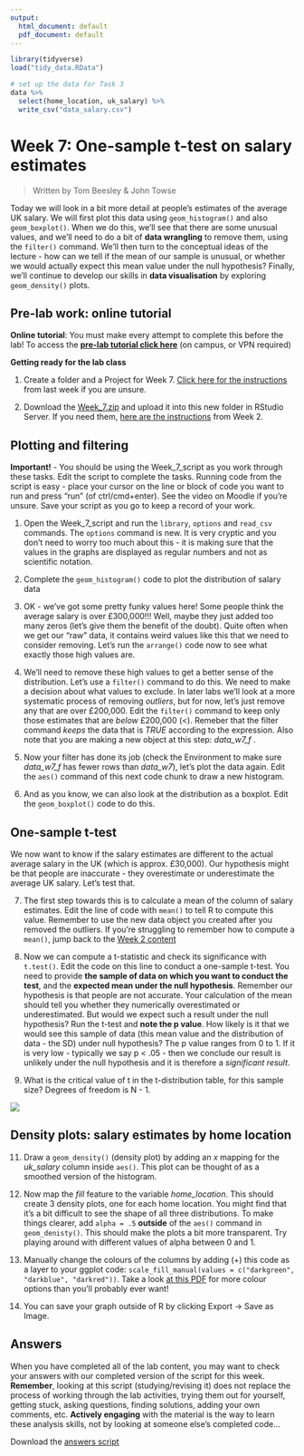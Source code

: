 ```yaml
---
output:
  html_document: default
  pdf_document: default
---
```



```r
library(tidyverse)
load("tidy_data.RData")

# set up the data for Task 3
data %>% 
  select(home_location, uk_salary) %>% 
  write_csv("data_salary.csv")


```

# Week 7: One-sample t-test on salary estimates

> Written by Tom Beesley & John Towse

Today we will look in a bit more detail at people's estimates of the average UK salary. We will first plot this data using `geom_histogram()` and also `geom_boxplot()`. When we do this, we'll see that there are some unusual values, and we'll need to do a bit of **data wrangling** to remove them, using the `filter()` command. We'll then turn to the conceptual ideas of the lecture - how can we tell if the mean of our sample is unusual, or whether we would actually expect this mean value under the null hypothesis? Finally, we'll continue to develop our skills in **data visualisation** by exploring `geom_density()` plots.

## Pre-lab work: online tutorial

**Online tutorial**: You must make every attempt to complete this before the lab! To access the [**pre-lab tutorial click here**](https://ma-rconnect.lancs.ac.uk/Week_7_LabPrep){target="_blank"} (on campus, or VPN required)

**Getting ready for the lab class** 

1. Create a folder and a Project for Week 7. [Click here for the instructions](#creating_project) from last week if you are unsure.

2. Download the [Week_7.zip](files/Week_7/Week_7.zip) and upload it into this new folder in RStudio Server. If you need them, [here are the instructions](#uploading_zip) from Week 2.

## Plotting and filtering

**Important!** - You should be using the Week_7_script as you work through these tasks. Edit the script to complete the tasks. Running code from the script is easy - place your cursor on the line or block of code you want to run and press "run" (of ctrl/cmd+enter). See the video on Moodle if you're unsure. Save your script as you go to keep a record of your work.

1. Open the Week_7_script and run the `library`, `options` and `read_csv` commands. The `options` command is new. It is very cryptic and you don't need to worry too much about this - it is making sure that the values in the graphs are displayed as regular numbers and not as scientific notation.

2. Complete the `geom_histogram()` code to plot the distribution of salary data

3. OK - we've got some pretty funky values here! Some people think the average salary is over £300,000!!! Well, maybe they just added too many zeros (let's give them the benefit of the doubt). Quite often when we get our "raw" data, it contains weird values like this that we need to consider removing. Let's run the `arrange()` code now to see what exactly those high values are.

4. We'll need to remove these high values to get a better sense of the distribution. Let's use a `filter()` command to do this. We need to make a decision about what values to exclude. In later labs we'll look at a more systematic process of removing *outliers*, but for now, let's just remove any that are over £200,000. Edit the `filter()` command to keep only those estimates that are *below* £200,000 (<). Remeber that the filter command *keeps* the data that is *TRUE* according to the expression. Also note that you are making a new object at this step: *data_w7_f* .

5. Now your filter has done its job (check the Environment to make sure *data_w7_f* has fewer rows than *data_w7*), let's plot the data again. Edit the `aes()` command of this next code chunk to draw a new histogram.

6. And as you know, we can also look at the distribution as a boxplot. Edit the `geom_boxplot()` code to do this.

## One-sample t-test

We now want to know if the salary estimates are different to the actual average salary in the UK (which is approx. £30,000). Our hypothesis might be that people are inaccurate - they overestimate or underestimate the average UK salary. Let's test that.

7. The first step towards this is to calculate a mean of the column of salary estimates. Edit the line of code with `mean()` to tell R to compute this value. Remember to use the new data object you created after you removed the outliers. If you're struggling to remember how to compute a `mean()`, jump back to the [Week 2 content](#mean_median)

8. Now we can compute a t-statistic and check its significance with `t.test()`. Edit the code on this line to conduct a one-sample t-test. You need to provide **the sample of data on which you want to conduct the test**, and the **expected mean under the null hypothesis**. Remember our hypothesis is that people are not accurate. Your calculation of the mean should tell you whether they numerically overestimated or underestimated. But would we expect such a result under the null hypothesis? Run the t-test and **note the p value**. How likely is it that we would see this sample of data (this mean value and the distribution of data - the SD) under null hypothesis? The p value ranges from 0 to 1. If it is very low - typically we say p < .05 - then we conclude our result is unlikely under the null hypothesis and it is therefore a *significant result*.

10. What is the critical value of t in the t-distribution table, for this sample size? Degrees of freedom is N - 1.


![](files/Week_7/ttable.png)

## Density plots: salary estimates by home location {#density_plots}

11. Draw a `geom_density()` (density plot) by adding an *x* mapping for the *uk_salary* column inside `aes()`. This plot can be thought of as a smoothed version of the histogram.

12. Now map the *fill* feature to the variable *home_location*. This should create 3 density plots, one for each home location. You might find that it's a bit difficult to see the shape of all three distributions. To make things clearer, add `alpha = .5` **outside** of the `aes()` command in `geom_denisty()`. This should make the plots a bit more transparent. Try playing around with different values of alpha between 0 and 1. 

13. Manually change the colours of the columns by adding (+) this code as a layer to your ggplot code: `scale_fill_manual(values = c("darkgreen", "darkblue", "darkred"))`. Take a look [at this PDF](files/Week_7/Rcolor.pdf){target="_blank"} for more colour options than you'll probably ever want!

14. You can save your graph outside of R by clicking Export -> Save as Image. 

## Answers

When you have completed all of the lab content, you may want to check your answers with our completed version of the script for this week. **Remember**, looking at this script (studying/revising it) does not replace the process of working through the lab activities, trying them out for yourself, getting stuck, asking questions, finding solutions, adding your own comments, etc. **Actively engaging** with the material is the way to learn these analysis skills, not by looking at someone else's completed code...

Download the [answers script](files/Week_7/Week_7_script_answers.R) 